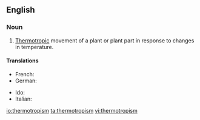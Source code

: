 ==English==

===Noun===
{{en-noun}}

# {{context|botany|lang=en}} [[thermotropic|Thermotropic]] movement of a plant or plant part in response to changes in temperature.

====Translations====
{{trans-top|thermotropic movement of a plant or plant part}}
* French: {{t|fr|thermotropisme}}
* German: {{t|de|Thermotropismus}}
{{trans-mid}}
* Ido: {{t+|io|termotropismo}}
* Italian: {{t|it|termotropismo|m}}
{{trans-bottom}}

[[io:thermotropism]]
[[ta:thermotropism]]
[[vi:thermotropism]]